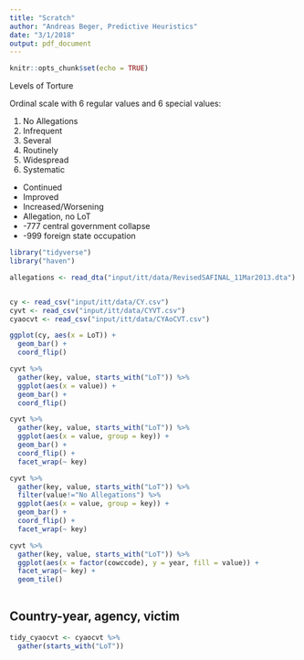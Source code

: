 ```yaml
---
title: "Scratch"
author: "Andreas Beger, Predictive Heuristics"
date: "3/1/2018"
output: pdf_document
---
```


```r
knitr::opts_chunk$set(echo = TRUE)
```

Levels of Torture 

Ordinal scale with 6 regular values and 6 special values:

1. No Allegations
2. Infrequent
3. Several
4. Routinely
5. Widespread
6. Systematic

- Continued
- Improved
- Increased/Worsening
- Allegation, no LoT
- -777 central government collapse
- -999 foreign state occupation

```r
library("tidyverse")
library("haven")

allegations <- read_dta("input/itt/data/RevisedSAFINAL_11Mar2013.dta")


cy <- read_csv("input/itt/data/CY.csv")
cyvt <- read_csv("input/itt/data/CYVT.csv")
cyaocvt <- read_csv("input/itt/data/CYAoCVT.csv")

ggplot(cy, aes(x = LoT)) + 
  geom_bar() +
  coord_flip()

cyvt %>%
  gather(key, value, starts_with("LoT")) %>%
  ggplot(aes(x = value)) +
  geom_bar() +
  coord_flip()

cyvt %>%
  gather(key, value, starts_with("LoT")) %>%
  ggplot(aes(x = value, group = key)) +
  geom_bar() +
  coord_flip() +
  facet_wrap(~ key)

cyvt %>%
  gather(key, value, starts_with("LoT")) %>%
  filter(value!="No Allegations") %>%
  ggplot(aes(x = value, group = key)) +
  geom_bar() +
  coord_flip() +
  facet_wrap(~ key)

cyvt %>%
  gather(key, value, starts_with("LoT")) %>%
  ggplot(aes(x = factor(cowccode), y = year, fill = value)) +
  facet_wrap(~ key) +
  geom_tile()
  
```

## Country-year, agency, victim

```r
tidy_cyaocvt <- cyaocvt %>%
  gather(starts_with("LoT"))
```

